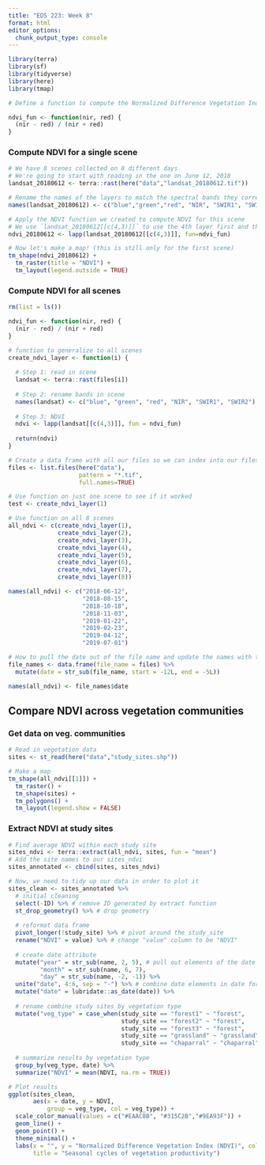 ```yaml
---
title: "EDS 223: Week 8"
format: html
editor_options: 
  chunk_output_type: console
---
```


```r
library(terra)
library(sf)
library(tidyverse)
library(here)
library(tmap)
```

```r
# Define a function to compute the Normalized Difference Vegetation Index (NDVI). This gives us the difference in reflectance between near infrared (nir) amd red bands, normalized by their sum

ndvi_fun <- function(nir, red) {
  (nir - red) / (nir + red)
}
```

### Compute NDVI for a single scene
```r
# We have 8 scenes collected on 8 different days
# We're going to start with reading in the one on June 12, 2018
landsat_20180612 <- terra::rast(here("data","landsat_20180612.tif"))

# Rename the names of the layers to match the spectral bands they correspond to
names(landsat_20180612) <- c("blue","green","red", "NIR", "SWIR1", "SWIR2")

# Apply the NDVI function we created to compute NDVI for this scene
# We use `landsat_20180612[[c(4,3)]]` to use the 4th layer first and the 3rd layer second 
ndvi_20180612 <- lapp(landsat_20180612[[c(4,3)]], fun=ndvi_fun)
```

```r
# Now let's make a map! (this is still only for the first scene)
tm_shape(ndvi_20180612) +
  tm_raster(title = "NDVI") +
  tm_layout(legend.outside = TRUE)
```

### Compute NDVI for all scenes

```r
rm(list = ls())

ndvi_fun <- function(nir, red) {
  (nir - red) / (nir + red)
}
```

```r
# function to generalize to all scenes
create_ndvi_layer <- function(i) {
  
  # Step 1: read in scene
  landsat <- terra::rast(files[i])
  
  # Step 2: rename bands in scene
  names(landsat) <- c("blue", "green", "red", "NIR", "SWIR1", "SWIR2")
  
  # Step 3: NDVI
  ndvi <- lapp(landsat[[c(4,3)]], fun = ndvi_fun)
  
  return(ndvi)
}
```

```r
# Create a data frame with all our files so we can index into our files
files <- list.files(here("data"),
                    pattern = "*.tif",
                    full.names=TRUE)
```

```r
# Use function on just one scene to see if it worked
test <- create_ndvi_layer(1)
```

```r
# Use function on all 8 scenes
all_ndvi <- c(create_ndvi_layer(1),
              create_ndvi_layer(2),
              create_ndvi_layer(3),
              create_ndvi_layer(4),
              create_ndvi_layer(5),
              create_ndvi_layer(6),
              create_ndvi_layer(7),
              create_ndvi_layer(8))

names(all_ndvi) <- c("2018-06-12",
                     "2018-08-15",
                     "2018-10-18",
                     "2018-11-03",
                     "2019-01-22",
                     "2019-02-23",
                     "2019-04-12",
                     "2019-07-01")
```

```r
# How to pull the date out of the file name and update the names with those dates, rather than doing it all manually like we did above
file_names <- data.frame(file_name = files) %>%
  mutate(date = str_sub(file_name, start = -12L, end = -5L))

names(all_ndvi) <- file_names$date
```

## Compare NDVI across vegetation communities

### Get data on veg. communities

```r
# Read in vegetation data
sites <- st_read(here("data","study_sites.shp"))

# Make a map
tm_shape(all_ndvi[[1]]) +
  tm_raster() +
  tm_shape(sites) +
  tm_polygons() +
  tm_layout(legend.show = FALSE)
```

### Extract NDVI at study sites

```r
# Find average NDVI within each study site
sites_ndvi <- terra::extract(all_ndvi, sites, fun = "mean")
# Add the site names to our sites_ndvi 
sites_annotated <- cbind(sites, sites_ndvi)
```

```r
# Now, we need to tidy up our data in order to plot it 
sites_clean <- sites_annotated %>%
  # initial cleaning
  select(-ID) %>% # remove ID generated by extract function
  st_drop_geometry() %>% # drop geometry
  
  # reformat data frame
  pivot_longer(!study_site) %>% # pivot around the study_site
  rename("NDVI" = value) %>% # change "value" column to be "NDVI"
  
  # create date attribute
  mutate("year" = str_sub(name, 2, 5), # pull out elements of the date
         "month" = str_sub(name, 6, 7),
         "day" = str_sub(name, -2, -1)) %>%
  unite("date", 4:6, sep = "-") %>% # combine date elements in date format
  mutate("date" = lubridate::as_date(date)) %>%
  
  # rename combine study sites by vegetation type
  mutate("veg_type" = case_when(study_site == "forest1" ~ "forest",
                                study_site == "forest2" ~ "forest",
                                study_site == "forest3" ~ "forest",
                                study_site == "grassland" ~ "grassland",
                                study_site == "chaparral" ~ "chaparral")) %>%
  
  # summarize results by vegetation type
  group_by(veg_type, date) %>%
  summarize("NDVI" = mean(NDVI, na.rm = TRUE))
```

```r
# Plot results
ggplot(sites_clean,
       aes(x = date, y = NDVI,
           group = veg_type, col = veg_type)) +
  scale_color_manual(values = c("#EAAC8B", "#315C2B","#9EA93F")) +
  geom_line() +
  geom_point() +
  theme_minimal() +
  labs(x = "", y = "Normalized Difference Vegetation Index (NDVI)", col = "Vegetation type",
       title = "Seasonal cycles of vegetation productivity") 
```



